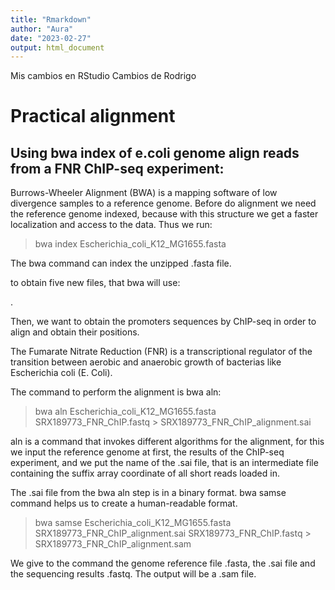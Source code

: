 ```yaml
---
title: "Rmarkdown"
author: "Aura"
date: "2023-02-27"
output: html_document
---
```

Mis cambios en RStudio
Cambios de Rodrigo

# Practical alignment


## Using bwa index of e.coli genome align reads from a FNR ChIP-seq experiment:

Burrows-Wheeler Alignment (BWA) is a mapping software of low divergence samples to a reference genome. Before do alignment we need the reference genome indexed, because with this structure we get a faster localization and access to the data. Thus we run:

>bwa index Escherichia_coli_K12_MG1655.fasta

The bwa command can index the unzipped .fasta file.

to obtain five new files, that bwa will use:

.

Then, we want to obtain the promoters sequences by ChIP-seq in order to align and obtain their positions.

The Fumarate Nitrate Reduction (FNR) is a transcriptional regulator of the transition between aerobic and anaerobic growth of bacterias like Escherichia coli (E. Coli).

The command to perform the alignment is bwa aln:

>bwa aln Escherichia_coli_K12_MG1655.fasta SRX189773_FNR_ChIP.fastq > SRX189773_FNR_ChIP_alignment.sai

aln is a command that invokes different algorithms for the alignment, for this we input the reference genome at first, the results of the ChIP-seq experiment, and we put the name of the .sai file, that is an intermediate file containing the suffix array coordinate of all short reads loaded in. 

The .sai file from the bwa aln step is in a binary format. bwa samse command helps us to create a human-readable format.

> bwa samse Escherichia_coli_K12_MG1655.fasta SRX189773_FNR_ChIP_alignment.sai SRX189773_FNR_ChIP.fastq > SRX189773_FNR_ChIP_alignment.sam

We give to the command the genome reference file .fasta, the .sai file and the sequencing results .fastq. The output will be a .sam file. 
